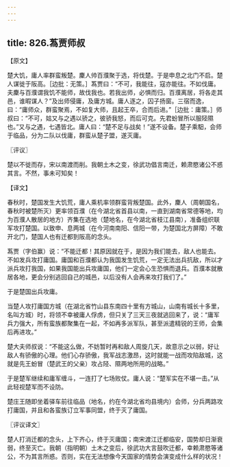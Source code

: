 ```yaml
---
---
---
```

title: 826.蒍贾师叔
---



【原文】

楚大饥，庸人率群蛮叛楚。麇人帅百濮聚于选，将伐楚。于是申息之北门不启。楚人谋徙于阪高。［边批：无策。］蒍贾曰：“不可，我能往，寇亦能往。不如伐庸。夫麇与百濮谓我饥不能师，故伐我也。若我出师，必惧而归。百濮离居，将各走其邑，谁暇谋人？”及出师侵庸，及庸方城。庸人逐之，囚子扬窗。三宿而逸，曰：“庸师众，群蛮聚焉，不如复大师，且起王卒，合而后进。”［边批：庸策。］师叔曰：“不可，姑又与之遇以骄之，彼骄我怒，而后可克。先君蚡冒所以服陉隰也。”又与之遇，七遇皆北。庸人曰：“楚不足与战矣！”遂不设备。楚子乘馹，会师于临品，分为二队以伐庸，群蛮从楚子盟，遂灭庸。

〖评议〗

楚以不徙而存，宋以南渡而削。我朝土木之变，徐武功倡言南迁，赖肃愍诸公不惑其言。不然，事未可知矣！

【译文】

春秋时，楚国发生大饥荒，庸人乘机率领群蛮背叛楚国。此外，麇人（周朝国名，春秋时被楚所灭）更率领百濮（在今湖北省首县以南，一直到湖南省常德等地，均为百濮人散居的地方）齐集在选地（楚地名，在今湖北省枝江县南），准备组织联军攻打楚国。以致申、息两城（在今河南南阳、信阳一带，为楚国北方屏障）不敢开北门，楚国人也有迁都到阪高的念头。

蒍贾（字伯赢）说：“不能迁都！其原因就在于，是因为我们能去，敌人也能去。不如发兵攻打庸国。庸国和百濮都认为我国发生饥荒，一定无法出兵抗敌，所以才派兵攻打我国，如果我国能出兵攻庸国，他们一定会心生恐惧而退兵。百濮本就散居各地，更会分别逃回自己的城邑，以后没有人会再来攻打我们了。”

于是楚国出兵攻庸。

当楚人攻打庸国方城（在湖北省竹山县东南四十里有方城山，山南有城长十多里，名叫方城）时，将领不幸被庸人俘虏，但只关了三天三夜就逃回来了，说：“庸军兵力强大，所有蛮族都聚集在一起，不如再多派军队，甚至派遣精锐的王师，会集后再进攻。”

楚大夫师叔说：“不能这么做，不妨暂时再和敌人周旋几天，故意示之以弱，好让敌人有骄傲的心理。他们心存骄傲，我军战志激昂，这时就能一战而攻陷敌城，这就是先王蚡冒（楚武王的父亲）攻占陉、隰两地所用的战略。”

于是楚军继续和庸军缠斗，一连打了七场败仗。庸人说：“楚军实在不堪一击。”从此轻视楚军而不设防。

楚庄王随即坐着驿车前往临品（地名，约在今湖北省均县境内）会师，分兵两路攻打庸国，并且和各蛮族订立军事同盟，终于灭了庸国。

〖评议译文〗

楚人打消迁都的念头，上下齐心，终于灭庸国；南宋渡江迁都临安，国势却日渐衰弱，终至灭亡。我朝（指明朝）土木之变后，徐武功大言鼓吹迁都，幸赖肃愍等诸公，不为其言所惑。否则，实在无法想像今天国家的情势会演变成什么样的状况！